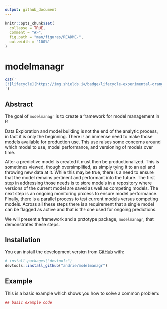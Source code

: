 ```yaml
---
output: github_document
---
```


<!-- README.md is generated from README.Rmd. Please edit that file -->


```r
knitr::opts_chunk$set(
  collapse = TRUE,
  comment = "#>",
  fig.path = "man/figures/README-",
  out.width = "100%"
)
```

                                                                              

# modelmanagr

```r
cat('
[![lifecycle](https://img.shields.io/badge/lifecycle-experimental-orange.svg)](https://www.tidyverse.org/lifecycle/#experimental)
')
```

## Abstract

The goal of `modelmanagr` is to create a framework for model management in R

Data Exploration and model building is not the end of the analytic process, in fact it is only the beginning. There is an immense need to make those models available for production use. This use raises some concerns around which model to use, model performance, and versioning of models over time.

After a predictive model is created it must then be productionalized. This is sometimes viewed, though oversimplified, as simply tying it to an api and throwing new data at it. While this may be true, there is a need to ensure that the model remains pertinent and performant into the future. The first step in addressing those needs is to store models in a repository where versions of the current model are saved as well as competing models. The next step is an ongoing monitoring process to ensure model performance. Finally, there is a parallel process to test current models versus competing models. Across all these steps there is a requirement that a single model can be flagged as active and that is the one used for ongoing predictions.

We will present a framework and a prototype package, `modelmanagr`, that demonstrates these steps.


## Installation

You can install the development version from [GitHub](https://github.com/) with:

``` r
# install.packages("devtools")
devtools::install_github("andrie/modelmanagr")
```
## Example

This is a basic example which shows you how to solve a common problem:

```r
## basic example code
```

